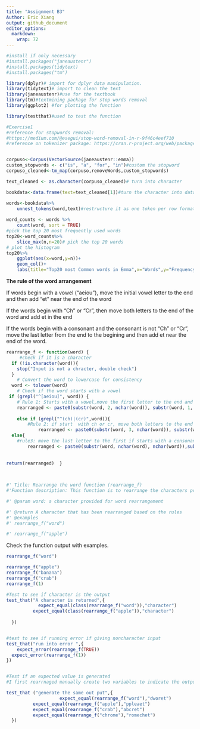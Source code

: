 ```yaml
---
title: "Assignment B3"
Author: Eric Xiang 
output: github_document
editor_options: 
  markdown: 
    wrap: 72
---
```


```r
#install if only necessary 
#install.packages("janeaustenr")
#install.packages(tidytext)
#install.packages("tm")
```

```r
library(dplyr)# import for dplyr data manipulation. 
library(tidytext)# import to clean the text 
library(janeaustenr)#use for the textbook
library(tm)#textmining package for stop words removal 
library(ggplot2) #for plotting the function

library(testthat)#used to test the function 
```

```r
#Exercise1 
#reference for stopwords removal: 
#https://medium.com/@esegui/stop-word-removal-in-r-9f46c4eef710
#reference on tokenizer package: https://cran.r-project.org/web/packages/tidytext/vignettes/tidytext.html


corpuso<-Corpus(VectorSource(janeaustenr::emma))
custom_stopwords <- c("is", "a", "for", "in")#custom the stopword
corpuso_cleaned<-tm_map(corpuso,removeWords,custom_stopwords)

text_cleaned <- as.character(corpuso_cleaned)# turn into character 

bookdata<-data.frame(text=text_cleaned[1])#turn the character into data frame for word analysis 

words<-bookdata%>%
	unnest_tokens(word,text)#restructure it as one token per row format to separate each line into words. 
 
word_counts <- words %>%
	count(word, sort = TRUE)
#pick the top 20 most frequently used words  
top20<-word_counts%>%
	slice_max(n,n=20)# pick the top 20 words 
# plot the histogram 
top20%>%
	ggplot(aes(x=word,y=n))+
	geom_col()+
	labs(title="Top20 most Common words in Emma",x="Words",y="Frequency") 

```

**The rule of the word arrangement**

If words begin with a vowel ("aeiou"), move the initial vowel letter to
the end and then add "et" near the end of the word

If the words begin with "Ch" or "Cr", then move both letters to the end
of the word and add et in the end

If the words begin with a consonant and the consonant is not "Ch" or
"Cr", move the last letter from the end to the begining and then add et
near the end of the word.

```r
rearrange_f <- function(word) {
	 #check if it is a character 
  if (!is.character(word)){
  	stop("Input is not a chracter, double check")
  }
	# Convert the word to lowercase for consistency
  word <- tolower(word)
	# Check if the word starts with a vowel
 if (grepl("^[aeiou]", word)) {
    # Rule 1: Starts with a vowel,move the first letter to the end and add et in the end  
    rearranged <- paste0(substr(word, 2, nchar(word)), substr(word, 1, 1), "et")}
		
	else if (grepl("^(ch)|(cr)",word)){
		#Rule 2: if start  with ch or cr, move both letters to the end of the word and add et in the end 
		    rearranged <- paste0(substr(word, 3, nchar(word)), substr(word, 1, 2), "et")}
  else{ 
  	#rule3: move the last letter to the first if starts with a consonant not "ch or "cr"
		rearranged <- paste0(substr(word, nchar(word), nchar(word)),substr(word, 1, nchar(word)-1), "et")}
	
  
return(rearranged)	}
	
	
```

```r
#' Title: Rearrange the word function (rearrange_f)
#'Function description: This function is to rearrange the characters provided in the word. Rule1:  If words begin with a vowel ("aeiou"), move the inital vowel letter to the end and then add et near the end of the word.Rule2:If the words begin with Ch or Cr, then move both letters to the end of the word and add et in the end. Rule3:  If the words begin with a consonant and the consonant is not Ch or Cr, move the last letter from the end to the begining and then add et near the end of the word.Lastly, the function will return an error message if the non-character is provided 

#' @param word: a character provided for word rearrangement 

#' @return A character that has been rearranged based on the rules  
#' @examples
#' rearrange_f("word")

#' rearrange_f("apple")
```

Check the function output with examples.

```r
rearrange_f("word")

rearrange_f("apple")
rearrange_f("banana")
rearrange_f("crab")
rearrange_f(1)
```

```r

#Test to see if character is the output 
test_that("A character is returned",{
         	expect_equal(class(rearrange_f("word")),"character")
          expect_equal(class(rearrange_f("apple")),"character")
          
  })


#test to see if running error if giving noncharacter input  
test_that("run into error ",{
	expect_error(rearrange_f(TRUE))
  expect_error(rearrange_f(1))
})


#Test if an expected value is generated 
#I first rearrnaged manually create two variables to indicate the output 

test_that ("generate the same out put",{
					expect_equal(rearrange_f("word"),"dworet")
          expect_equal(rearrange_f("apple"),"ppleaet")
          expect_equal(rearrange_f("crab"),"abcret")
          expect_equal(rearrange_f("chrome"),"romechet")
  })

```
